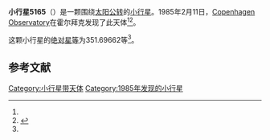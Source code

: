 {{Infobox planet
| bgcolour = #FFFFC0
| name = 5165 Videnom
| symbol = 
| image = 
| caption = 
| discovery = yes
| discovery_ref = 
| discoverer = [[Copenhagen_Observatory|Copenhagen Observatory]]
| discovery_site = [[霍尔拜克|霍尔拜克]] 
| discovered = 1985年2月11日
| designations = yes
| mp_name = 
| named_after = 
| alt_names = 1985 CG/ 1980 WU / 1989 CP6
| mp_category = [[主带小行星|主带小行星]]
| orbit_ref = <ref name="a">[http://ssd.jpl.nasa.gov/sbdb.cgi?sstr=5165 5165 Videnom] {{Wayback|url=http://ssd.jpl.nasa.gov/sbdb.cgi?sstr=5165 |date=20140928204820 }}，小行星數據庫瀏覽器（JPL Small-Body Database Browser）－[[美国国家航空航天局|美国国家航空航天局]]喷气推进实验室</ref>
| epoch = 2456400.5 (2013年4月18日更新)
| aphelion = {{convert|2.7950830|AU|km|3|abbr=on|lk=out}}
| perihelion = {{convert|1.9858642|AU|km|3|abbr=on}}
| semimajor = {{convert|2.3904736|AU|km|3|abbr=on}}
| eccentricity = 0.1692591
| period = 1349.970773 [[日|日]]<br />3.7[[儒略年|儒略年]]
| avg_speed = 
| inclination = 3.37627
| asc_node = 97.65323
| mean_anomaly = 
| arg_peri = 351.69662
| satellites = 
| physical_characteristics = yes
| dimensions = 
| mass = 
| density = 
| surface_grav = 
| escape_velocity = 
| sidereal_day = 
| axial_tilt = 
| pole_ecliptic_lat = 
| pole_ecliptic_lon = 
| albedo = 
| temperatures= 
| temp_name1 = 
| mean_temp_1 = 
| max_temp_1 = 
| temp_name2 = 
| max_temp_2 = 
| spectral_type = 
| abs_magnitude = 351.69662
}}

'''小行星5165'''（{{lang-en|5165 Videnom}}）是一颗围绕[[太阳|太阳]][[公转|公转]]的[[小行星|小行星]]。1985年2月11日，[[Copenhagen_Observatory|Copenhagen Observatory]]在霍尔拜克发现了此天体<ref name="a" /><ref>{{cite news|title=小行星列表|url=http://cfa-www.harvard.edu/iau/lists/NumberedMPs.txt|accessdate=2013-07-08|newspaper=哈佛大学|archive-date=2008-05-17|archive-url=https://web.archive.org/web/20080517010638/http://cfa-www.harvard.edu/iau/lists/NumberedMPs.txt|dead-url=no}}</ref>。

这颗小行星的[[绝对星等|绝对星等]]为351.69662等<ref name="a" />。

==参考文献==
{{reflist}}
{{Minor Planet Number|[[小行星5164|小行星5164]]|[[小行星5166|小行星5166]]}}

{{小天体}}

[[Category:小行星带天体|Category:小行星带天体]]
[[Category:1985年发现的小行星|Category:1985年发现的小行星]]

{{asteroid-stub}}